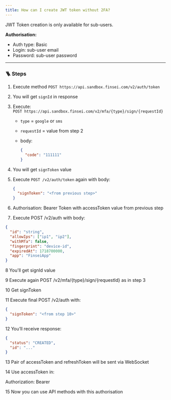 ```yaml
---
title: How can I create JWT token without 2FA?
---
```


JWT Token creation is only available for sub-users.

**Authorisation:**

- Auth type: Basic  
- Login: sub-user email  
- Password: sub-user password

---

### 🪜 Steps

1. Execute method `POST https://api.sandbox.finsei.com/v2/auth/token`  

2. You will get `signId` in response  

3. Execute:  
   `POST https://api.sandbox.finsei.com/v2/mfa/{type}/sign/{requestId}`  
   - `type` = `google` or `sms`  
   - `requestId` = value from step 2  
   - body:

     ```json
     {
       "code": "111111"
     }
     ```

4. You will get `signToken` value  

5. Execute `POST /v2/auth/token` again with body:

   ```json
   {
     "signToken": "<from previous step>"
   }
   ```

6. Authorisation: Bearer Token with accessToken value from previous step

7. Execute POST /v2/auth with body:

```json
{
  "id": "string",
  "allowIps": ["ip1", "ip2"],
  "withMfa": false,
  "fingerprint": "device-id",
  "expiredAt": 1718700000,
  "app": "FinseiApp"
}
```

8 You'll get signId value

9 Execute again POST /v2/mfa/{type}/sign/{requestId} as in step 3

10 Get signToken

11 Execute final POST /v2/auth with:

```json
{
  "signToken": "<from step 10>"
}
```

12 You’ll receive response:

```json
{
  "status": "CREATED",
  "id": "..." 
}
```

13 Pair of accessToken and refreshToken will be sent via WebSocket

14 Use accessToken in:

Authorization: Bearer <accessToken>

15 Now you can use API methods with this authorisation